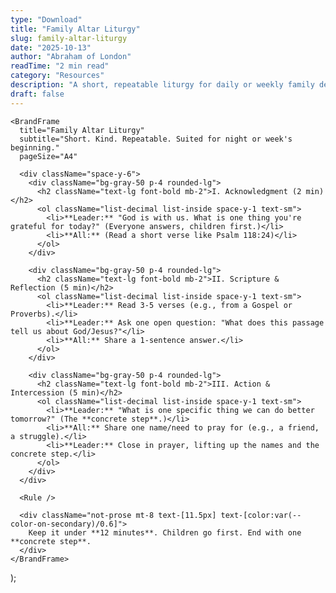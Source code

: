 ```yaml
---
type: "Download"
title: "Family Altar Liturgy"
slug: family-altar-liturgy
date: "2025-10-13"
author: "Abraham of London"
readTime: "2 min read"
category: "Resources"
description: "A short, repeatable liturgy for daily or weekly family devotion (the 'Family Altar')."
draft: false
---
```



    <BrandFrame
      title="Family Altar Liturgy"
      subtitle="Short. Kind. Repeatable. Suited for night or week's beginning."
      pageSize="A4"

> 
      <div className="space-y-6">
        <div className="bg-gray-50 p-4 rounded-lg">
          <h2 className="text-lg font-bold mb-2">I. Acknowledgment (2 min)</h2>
          <ol className="list-decimal list-inside space-y-1 text-sm">
            <li>**Leader:** "God is with us. What is one thing you're grateful for today?" (Everyone answers, children first.)</li>
            <li>**All:** (Read a short verse like Psalm 118:24)</li>
          </ol>
        </div>

        <div className="bg-gray-50 p-4 rounded-lg">
          <h2 className="text-lg font-bold mb-2">II. Scripture & Reflection (5 min)</h2>
          <ol className="list-decimal list-inside space-y-1 text-sm">
            <li>**Leader:** Read 3-5 verses (e.g., from a Gospel or Proverbs).</li>
            <li>**Leader:** Ask one open question: "What does this passage tell us about God/Jesus?"</li>
            <li>**All:** Share a 1-sentence answer.</li>
          </ol>
        </div>

        <div className="bg-gray-50 p-4 rounded-lg">
          <h2 className="text-lg font-bold mb-2">III. Action & Intercession (5 min)</h2>
          <ol className="list-decimal list-inside space-y-1 text-sm">
            <li>**Leader:** "What is one specific thing we can do better tomorrow?" (The **concrete step**.)</li>
            <li>**All:** Share one name/need to pray for (e.g., a friend, a struggle).</li>
            <li>**Leader:** Close in prayer, lifting up the names and the concrete step.</li>
          </ol>
        </div>
      </div>
      
      <Rule />
      
      <div className="not-prose mt-8 text-[11.5px] text-[color:var(--color-on-secondary)/0.6]">
        Keep it under **12 minutes**. Children go first. End with one **concrete step**.
      </div>
    </BrandFrame>
  );



